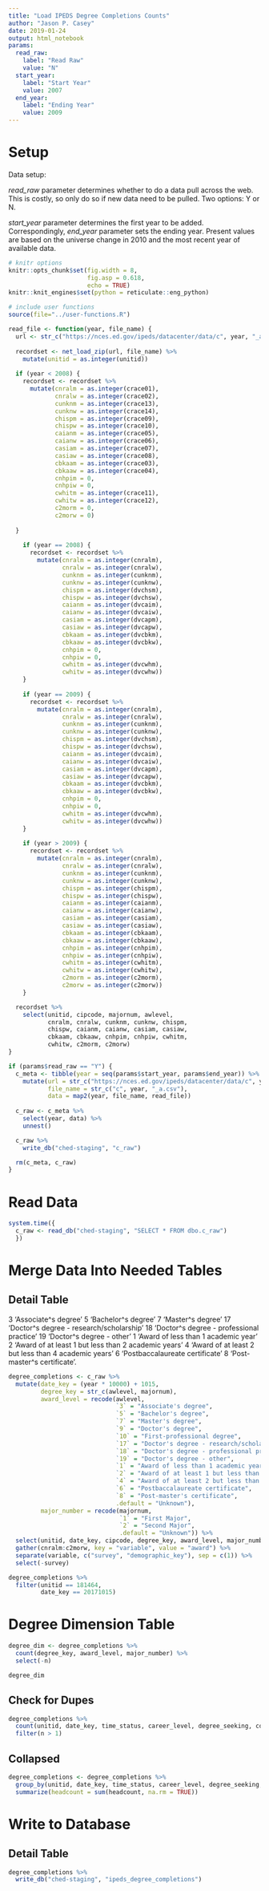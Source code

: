 ```yaml
---
title: "Load IPEDS Degree Completions Counts"
author: "Jason P. Casey"
date: 2019-01-24
output: html_notebook
params:
  read_raw:
    label: "Read Raw"
    value: "N"
  start_year:
    label: "Start Year"
    value: 2007
  end_year:
    label: "Ending Year"
    value: 2009
---
```


# Setup

Data setup:

_read_raw_ parameter determines whether to do a data pull across the web.  This is costly, so only do so if new data need to be pulled.  Two options: Y or N.

_start_year_ parameter determines the first year to be added.  Correspondingly,
_end_year_ parameter sets the ending year.  Present values are based on the universe change in 2010 and the most recent year of available data.

```r
# knitr options
knitr::opts_chunk$set(fig.width = 8,
                      fig.asp = 0.618,
                      echo = TRUE)
knitr::knit_engines$set(python = reticulate::eng_python)

# include user functions
source(file="../user-functions.R")

read_file <- function(year, file_name) {
  url <- str_c("https://nces.ed.gov/ipeds/datacenter/data/c", year, "_a.zip")
  
  recordset <- net_load_zip(url, file_name) %>%
    mutate(unitid = as.integer(unitid))
  
  if (year < 2008) {
    recordset <- recordset %>%
      mutate(cnralm = as.integer(crace01),
             cnralw = as.integer(crace02),
             cunknm = as.integer(crace13),
             cunknw = as.integer(crace14),
             chispm = as.integer(crace09),
             chispw = as.integer(crace10),
             caianm = as.integer(crace05),
             caianw = as.integer(crace06),
             casiam = as.integer(crace07),
             casiaw = as.integer(crace08),
             cbkaam = as.integer(crace03),
             cbkaaw = as.integer(crace04),
             cnhpim = 0,
             cnhpiw = 0,
             cwhitm = as.integer(crace11),
             cwhitw = as.integer(crace12),
             c2morm = 0,
             c2morw = 0)
      
  }
  
    if (year == 2008) {
      recordset <- recordset %>%
        mutate(cnralm = as.integer(cnralm),
               cnralw = as.integer(cnralw),
               cunknm = as.integer(cunknm),
               cunknw = as.integer(cunknw),
               chispm = as.integer(dvchsm),
               chispw = as.integer(dvchsw),
               caianm = as.integer(dvcaim),
               caianw = as.integer(dvcaiw),
               casiam = as.integer(dvcapm),
               casiaw = as.integer(dvcapw),
               cbkaam = as.integer(dvcbkm),
               cbkaaw = as.integer(dvcbkw),
               cnhpim = 0,
               cnhpiw = 0,
               cwhitm = as.integer(dvcwhm),
               cwhitw = as.integer(dvcwhw))
    }
  
    if (year == 2009) {
      recordset <- recordset %>%
        mutate(cnralm = as.integer(cnralm),
               cnralw = as.integer(cnralw),
               cunknm = as.integer(cunknm),
               cunknw = as.integer(cunknw),
               chispm = as.integer(dvchsm),
               chispw = as.integer(dvchsw),
               caianm = as.integer(dvcaim),
               caianw = as.integer(dvcaiw),
               casiam = as.integer(dvcapm),
               casiaw = as.integer(dvcapw),
               cbkaam = as.integer(dvcbkm),
               cbkaaw = as.integer(dvcbkw),
               cnhpim = 0,
               cnhpiw = 0,
               cwhitm = as.integer(dvcwhm),
               cwhitw = as.integer(dvcwhw))
    }
  
    if (year > 2009) {
      recordset <- recordset %>%
        mutate(cnralm = as.integer(cnralm),
               cnralw = as.integer(cnralw),
               cunknm = as.integer(cunknm),
               cunknw = as.integer(cunknw),
               chispm = as.integer(chispm),
               chispw = as.integer(chispw),
               caianm = as.integer(caianm),
               caianw = as.integer(caianw),
               casiam = as.integer(casiam),
               casiaw = as.integer(casiaw),
               cbkaam = as.integer(cbkaam),
               cbkaaw = as.integer(cbkaaw),
               cnhpim = as.integer(cnhpim),
               cnhpiw = as.integer(cnhpiw),
               cwhitm = as.integer(cwhitm),
               cwhitw = as.integer(cwhitw),
               c2morm = as.integer(c2morm),
               c2morw = as.integer(c2morw))
    }

  recordset %>%
    select(unitid, cipcode, majornum, awlevel,
           cnralm, cnralw, cunknm, cunknw, chispm,
           chispw, caianm, caianw, casiam, casiaw,
           cbkaam, cbkaaw, cnhpim, cnhpiw, cwhitm,
           cwhitw, c2morm, c2morw)
}

if (params$read_raw == "Y") {
  c_meta <- tibble(year = seq(params$start_year, params$end_year)) %>%
    mutate(url = str_c("https://nces.ed.gov/ipeds/datacenter/data/c", year, "_a.zip"),
           file_name = str_c("c", year, "_a.csv"),
           data = map2(year, file_name, read_file))
  
  c_raw <- c_meta %>%
    select(year, data) %>%
    unnest()

  c_raw %>%
    write_db("ched-staging", "c_raw")

  rm(c_meta, c_raw)
}

```

# Read Data

```r
system.time({
  c_raw <- read_db("ched-staging", "SELECT * FROM dbo.c_raw")
  })
```

# Merge Data Into Needed Tables

## Detail Table

3 'Associate^s degree' 
5 'Bachelor^s degree' 
7 'Master^s degree' 
17 'Doctor^s degree - research/scholarship' 
18 'Doctor^s degree - professional practice' 
19 'Doctor^s degree - other' 
1 'Award of less than 1 academic year' 
2 'Award of at least 1 but less than 2 academic years' 
4 'Award of at least 2 but less than 4 academic years' 
6 'Postbaccalaureate certificate' 
8 'Post-master^s certificate'.

```r
degree_completions <- c_raw %>%
  mutate(date_key = (year * 10000) + 1015,
         degree_key = str_c(awlevel, majornum),
         award_level = recode(awlevel,
                              `3` = "Associate's degree",
                              `5` = "Bachelor's degree",
                              `7` = "Master's degree",
                              `9` = "Doctor's degree",
                              `10` = "First-professional degree",
                              `17` = "Doctor's degree - research/scholarship",
                              `18` = "Doctor's degree - professional practice",
                              `19` = "Doctor's degree - other",
                              `1` = "Award of less than 1 academic year",
                              `2` = "Award of at least 1 but less than 2 academic years",
                              `4` = "Award of at least 2 but less than 4 academic years",
                              `6` = "Postbaccalaureate certificate",
                              `8` = "Post-master's certificate",
                              .default = "Unknown"),
         major_number = recode(majornum,
                               `1` = "First Major",
                               `2` = "Second Major",
                               .default = "Unknown")) %>%
  select(unitid, date_key, cipcode, degree_key, award_level, major_number, cnralm:c2morw) %>%
  gather(cnralm:c2morw, key = "variable", value = "award") %>%
  separate(variable, c("survey", "demographic_key"), sep = c(1)) %>%
  select(-survey)

degree_completions %>%
  filter(unitid == 181464,
         date_key == 20171015)
```

# Degree Dimension Table

```r
degree_dim <- degree_completions %>%
  count(degree_key, award_level, major_number) %>%
  select(-n)

degree_dim
```

## Check for Dupes

```r
degree_completions %>%
  count(unitid, date_key, time_status, career_level, degree_seeking, continuation_type, demographic_key) %>%
  filter(n > 1)
```


## Collapsed

```r
degree_completions <- degree_completions %>%
  group_by(unitid, date_key, time_status, career_level, degree_seeking, continuation_type, demographic_key) %>%
  summarize(headcount = sum(headcount, na.rm = TRUE))
```

# Write to Database

## Detail Table

```r
degree_completions %>%
  write_db("ched-staging", "ipeds_degree_completions")
```

